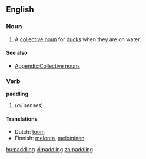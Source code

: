 ==English==

===Noun===
{{en-noun}}

# A [[collective noun]] for [[duck]]s when they are on water.

====See also====
* [[Appendix:Collective nouns]]

===Verb===
'''paddling'''

# {{present participle of|[[paddle]]}} (''all senses'')

====Translations====
{{top}}
*Dutch: [[toom]] {{m}}
*Finnish: [[melonta]], [[meloa|melominen]]
{{bottom}}

[[hu:paddling]]
[[vi:paddling]]
[[zh:paddling]]